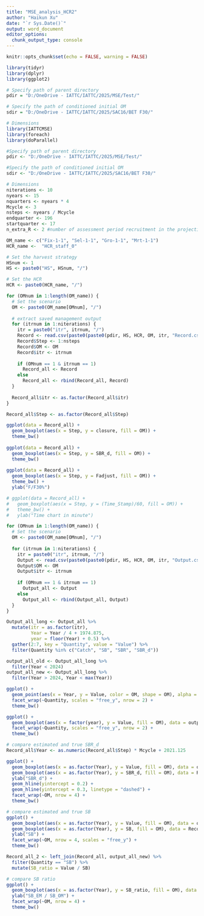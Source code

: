 ```yaml
---
title: "MSE_analysis_HCR2"
author: "Haikun Xu"
date: "`r Sys.Date()`"
output: word_document
editor_options: 
  chunk_output_type: console
---
```


```r
knitr::opts_chunk$set(echo = FALSE, warning = FALSE)
```

```r

library(tidyr)
library(dplyr)
library(ggplot2)

# Specify path of parent directory
pdir = "D:/OneDrive - IATTC/IATTC/2025/MSE/Test/"

# Specify the path of conditioned initial OM
sdir = "D:/OneDrive - IATTC/IATTC/2025/SAC16/BET F30/"

# Dimensions
library(IATTCMSE)
library(foreach)
library(doParallel)

#Specify path of parent directory
pdir <- "D:/OneDrive - IATTC/IATTC/2025/MSE/Test/"

#Specify the path of conditioned initial OM
sdir <- "D:/OneDrive - IATTC/IATTC/2025/SAC16/BET F30/"

# Dimensions
niterations <- 10
nyears <- 15
nquarters <- nyears * 4
Mcycle <- 3
nsteps <- nyears / Mcycle
endquarter <- 196
startquarter <- 17
n_extra_R <- 2 #number of assessment period recruitment in the projection

OM_name <- c("Fix-1-1", "Sel-1-1", "Gro-1-1", "Mrt-1-1")
HCR_name <-  "HCR_staff_0"

# Set the harvest strategy
HSnum <- 1
HS <- paste0("HS", HSnum, "/")

# Set the HCR
HCR <- paste0(HCR_name, "/")
```

```r
for (OMnum in 1:length(OM_name)) {
  # Set the scenario
  OM <- paste0(OM_name[OMnum], "/")
  
  # extract saved management output
  for (itrnum in 1:niterations) {
    itr = paste0("itr", itrnum, "/")
    Record <- read.csv(paste0(paste0(pdir, HS, HCR, OM, itr, "Record.csv")))
    Record$Step <- 1:nsteps
    Record$OM <- OM
    Record$itr <- itrnum
    
    if (OMnum == 1 & itrnum == 1)
      Record_all <- Record
    else
      Record_all <- rbind(Record_all, Record)
  }
  
  Record_all$itr <- as.factor(Record_all$itr)
}

Record_all$Step <- as.factor(Record_all$Step)

ggplot(data = Record_all) +
  geom_boxplot(aes(x = Step, y = closure, fill = OM)) +
  theme_bw()
  
ggplot(data = Record_all) +
  geom_boxplot(aes(x = Step, y = SBR_d, fill = OM)) +
  theme_bw()
 
ggplot(data = Record_all) +
  geom_boxplot(aes(x = Step, y = Fadjust, fill = OM)) +
  theme_bw() +
  ylab("F/F30%")

# ggplot(data = Record_all) +
#   geom_boxplot(aes(x = Step, y = (Time_Stamp)/60, fill = OM)) +
#   theme_bw() +
#   ylab("Time chart in minute")
```

```r
for (OMnum in 1:length(OM_name)) {
  # Set the scenario
  OM <- paste0(OM_name[OMnum], "/")
  
  for (itrnum in 1:niterations) {
    itr = paste0("itr", itrnum, "/")
    Output <- read.csv(paste0(paste0(pdir, HS, HCR, OM, itr, "Output.csv")))
    Output$OM <- OM
    Output$itr <- itrnum
    
    if (OMnum == 1 & itrnum == 1)
      Output_all <- Output
    else
      Output_all <- rbind(Output_all, Output)
  }
}

Output_all_long <- Output_all %>%
  mutate(itr = as.factor(itr),
         Year = Year / 4 + 1974.875,
         year = floor(Year) + 0.5) %>%
  gather(2:7, key = "Quantity", value = "Value") %>%
  filter(Quantity %in% c("Catch", "SB", "SBR", "SBR_d"))

output_all_old <- Output_all_long %>%
  filter(Year < 2024)
output_all_new <- Output_all_long %>%
  filter(Year > 2024, Year < max(Year))

ggplot() +
  geom_point(aes(x = Year, y = Value, color = OM, shape = OM), alpha = 1, data = output_all_new) +
  facet_wrap(~Quantity, scales = "free_y", nrow = 2) +
  theme_bw()

ggplot() +
  geom_boxplot(aes(x = factor(year), y = Value, fill = OM), data = output_all_new) +
  facet_wrap(~Quantity, scales = "free_y", nrow = 2) +
  theme_bw()
```

```r
# compare estimated and true SBR_d
Record_all$Year <- as.numeric(Record_all$Step) * Mcycle + 2021.125

ggplot() +
  geom_boxplot(aes(x = as.factor(Year), y = Value, fill = OM), data = output_all_new %>% filter(Quantity == "SBR_d", Year %in% Record_all$Year)) +
  geom_boxplot(aes(x = as.factor(Year), y = SBR_d, fill = OM), data = Record_all) +
  ylab("SBR_d") +
  geom_hline(yintercept = 0.2) +
  geom_hline(yintercept = 0.3, linetype = "dashed") +
  facet_wrap(~OM, nrow = 4) +
  theme_bw()

# compare estimated and true SB
ggplot() +
  geom_boxplot(aes(x = as.factor(Year), y = Value, fill = OM), data = output_all_new %>% filter(Quantity == "SB", Year %in% Record_all$Year)) +
  geom_boxplot(aes(x = as.factor(Year), y = SB, fill = OM), data = Record_all) +
  ylab("SB") +
  facet_wrap(~OM, nrow = 4, scales = "free_y") +
  theme_bw()

Record_all_2 <- left_join(Record_all, output_all_new) %>%
  filter(Quantity == "SB") %>%
  mutate(SB_ratio = Value / SB)

# compare SB ratio
ggplot() +
  geom_boxplot(aes(x = as.factor(Year), y = SB_ratio, fill = OM), data = Record_all_2) +
  ylab("SB_EM / SB_OM") +
  facet_wrap(~OM, nrow = 4) +
  theme_bw()
```